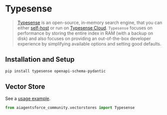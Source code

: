 # Typesense

> [Typesense](https://typesense.org) is an open-source, in-memory search engine, that you can either 
> [self-host](https://typesense.org/docs/guide/install-typesense.html#option-2-local-machine-self-hosting) or run 
> on [Typesense Cloud](https://cloud.typesense.org/).
> `Typesense` focuses on performance by storing the entire index in RAM (with a backup on disk) and also 
> focuses on providing an out-of-the-box developer experience by simplifying available options and setting good defaults.

## Installation and Setup


```bash
pip install typesense openapi-schema-pydantic
```

## Vector Store

See a [usage example](/docs/integrations/vectorstores/typesense).

```python
from aiagentsforce_community.vectorstores import Typesense
```
